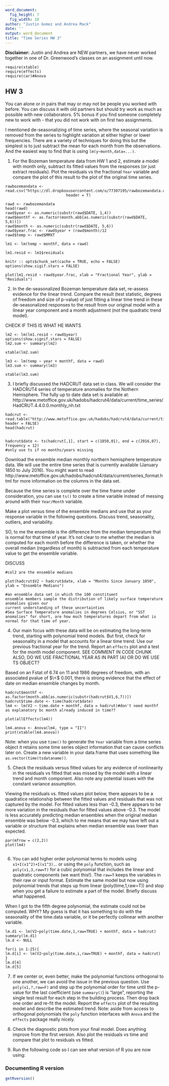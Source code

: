 ```yaml
---
word_document:
  fig_height: 7
  fig_width: 10
author: "Justin Gomez and Andrea Mack"
date: ''
output: word_document
title: "Time Series HW 3"
---
```

__Disclaimer:__ Justin and Andrea are NEW partners, we have never worked together in one of Dr. Greenwood's classes on an assignment until now.
```r.settings
require(xtable)
require(effects)
require(car)#Anova
```

## HW 3

You can alone or in pairs that may or may not be people you worked with before. You can discuss it with old partners but should try work as much as possible with new collaborators. 5% bonus if you find someone completely new to work with - that you did not work with on first two assignments.

I mentioned de-seasonalizing of time series, where the seasonal variation is removed from the series to highlight variation at either higher or lower frequencies. There are a variety of techniques for doing this but the simplest is to just subtract the mean for each month from the observations. And the easiest way to find that is using `lm(y~month,data=...)`. 

1) For the Bozeman temperature data from HW 1 and 2, estimate a model with month only, subtract its fitted values from the responses (or just extract residuals). Plot the residuals vs the fractional `Year` variable and compare the plot of this result to the plot of the original time series. 
```setup
rawbozemandata <- read.csv("https://dl.dropboxusercontent.com/u/77307195/rawbozemandata.csv", 
                           header = T)

rawd <- rawbozemandata
head(rawd)
rawd$year <- as.numeric(substr(rawd$DATE, 1,4))
rawd$monthf <- as.factor(month.abb[as.numeric(substr(rawd$DATE, 5,6))])
rawd$month <- as.numeric(substr(rawd$DATE, 5,6))
rawd$year.frac <- rawd$year + (rawd$month)/12
rawd$temp <- rawd$MMXT

lm1 <- lm(temp ~ monthf, data = rawd)

lm1.resid <- lm1$residuals

knitr :: opts$chunk_set(cache = TRUE, echo = FALSE)
options(show.sigif.stars = FALSE)
```

```prob1
plot(lm1.resid ~ rawd$year.frac, xlab = "Fractional Year", ylab = "Residuals")

```

2) In the de-seasonalized Bozeman temperature data set, re-assess evidence for the linear trend. Compare the result (test statistic, degrees of freedom and size of p-value) of just fitting a linear time trend in these de-seasonalized responses to the result from our original model with a linear year component and a month adjustment (not the quadratic trend model).

CHECK IF THIS IS WHAT HE WANTS

\label{Deseasonalized Temperature Regressed on Year}
```prob2
lm2 <- lm(lm1.resid ~ rawd$year)
options(show.signif.stars = FALSE)
lm2.sum <- summary(lm2)

xtable(lm2.sum)
```

\label{Temperature Regressed on Year and Month}
```prob2x
lm3 <- lm(temp ~ year + monthf, data = rawd)
lm3.sum <- summary(lm3)

xtable(lm3.sum)
```

3) I briefly discussed the HADCRUT data set in class. We will consider the HADCRUT4 series of temperature anomalies for the Nothern Hemisphere. The fully up to date data set is available at: http://www.metoffice.gov.uk/hadobs/hadcrut4/data/current/time_series/HadCRUT.4.4.0.0.monthly_nh.txt

```prob3
hadcrut <- read.table("http://www.metoffice.gov.uk/hadobs/hadcrut4/data/current/time_series/HadCRUT.4.4.0.0.monthly_nh.txt", header = FALSE)
head(hadcrut)


hadcrut$date <- ts(hadcrut[,1], start = c(1850,01), end = c(2016,07), frequency = 12)
#only use ts if no months/years missing
```

Download the ensemble median monthly northern hemisphere temperature data. We will use the entire time series that is currently available (January 1850 to July 2016). You might want to read http://www.metoffice.gov.uk/hadobs/hadcrut4/data/current/series_format.html for more information on the columns in the data set.

Because the time series is complete over the time frame under consideration, you can use `ts()` to create a time variable instead of messing around with their `Year/Month` variable. 

Make a plot versus time of the ensemble medians and use that as your response variable in the following questions. Discuss trend, seasonality, outliers, and variability.

SO, to me the ensemble is the difference from the median temperature that is normal for that time of year. It's not clear to me whether the median is computed for each month before the difference is taken, or whether the overall median (regardless of month) is subtracted from each temperature value to get the ensemble variable.

DISCUSS

```prob3x
#col2 are the ensemble medians

plot(hadcrut$V2 ~ hadcrut$date, xlab = "Months Since January 1850", ylab = "Ensemble Medians")

#an ensemble data set in which the 100 constituent
ensemble members sample the distribution of likely surface temperature anomalies given our
current understanding of these uncertainties
#Sea Surface Temperature anomalies in degrees Celsius, or "SST anomalies" for short, are how much temperatures depart from what is normal for that time of year.
```
4) Our main focus with these data will be on estimating the long-term trend, starting with polynomial trend models. But first, check for seasonality in a model that accounts for a linear time trend. Use our previous fractional year for the trend. Report an `effects` plot and a test for the month model component.
SEE COMMENT IN CODE CHUNK
ALSO, DO WE USE FRACTIONAL YEAR AS IN PART (A) OR DO WE USE TS OBJECT?

Based on an Fstat of 6.74 on 11 and 1986 degrees of freedom, with an associated pvalue of $\<$ 0.001, there is strong evidence that the effect of date on median ensemble changes by month.

```prob4
hadcrut$monthf <- as.factor(month.abb[as.numeric(substr(hadcrut$V1,6,7))])
hadcrut$time.date <- time(hadcrut$date)
lm4 <- lm(V2 ~ time.date + monthf, data = hadcrut)#don't need monthf as explanatory bc month already induced in time??

plot(allEffects(lm4))

lm4.anova <- Anova(lm4, type = "II")
print(xtable(lm4.anova))

```
Note: when you use `time()` to generate the `Year` variable from a time series object it retains some time series object information that can cause conflicts later on. Create a new variable in your data.frame that uses something like `as.vector(time(tsdataname))`.

5) Check the residuals versus fitted values for any evidence of nonlinearity in the residuals vs fitted that was missed by the model with a linear trend and month component. Also note any potential issues with the constant variance assumption.

Viewing the residuals vs. fitted values plot below, there appears to be a quadratice relationship between the fitted values and residuals that was not captured by the model. For fitted values less than -0.3, there appears to be more variation in the residuals than for fitted values above -0.3. The model is less accurately predicting median ensembles when the original median ensemble was below -0.3, which to me means that we may have left out a variable or structure that explains when median ensemble was lower than expected.

```prob5
par(mfrow = c(2,2))
plot(lm4)


```

6) You can add higher order polynomial terms to models using `x1+I(x1^2)+I(x1^3)`... or using the `poly` function, such as `poly(x1,3,raw=T)` for a cubic polynomial that includes the linear and quadratic components (we want this!). The `raw=T` keeps the variables in their raw or input format. Estimate the same model but now using polynomial trends that steps up from linear (poly(time,1,raw=T)) and stop when you get a failure to estimate a part of the model. Briefly discuss what happened.

When I got to the fifth degree polynomial, the estimate could not be computed. WHY? My guess is that it has something to do with the seasonality of the time.data variable, or it be perfectly collinear with another variable.
```prob6
lm.d1 <- lm(V2~poly(time.date,1,raw=TRUE) + monthf, data = hadcrut)
summary(lm.d1)
lm.d <- NULL

for(i in 1:25){
lm.d[i] <- lm(V2~poly(time.date,i,raw=TRUE) + monthf, data = hadcrut)
}
lm.d[4]
lm.d[5]
```

7) If we center or, even better, make the polynomial functions orthogonal to one another, we can avoid the issue in the previous question. Use `poly(x1,?,raw=F)` and step up the polynomial order for time until the p-value for the last coefficient (use `summary()`) is "large", reporting the single test result for each step in the building process. Then drop back one order and re-fit the model. Report the `effects` plot of the resulting model and describe the estimated trend. Note: aside from access to orthogonal polynomials the `poly` function interfaces with `Anova` and the `effects` package really nicely.

8) Check the diagnostic plots from your final model. Does anything improve from the first version. Also plot the residuals vs time and compare that plot to residuals vs fitted.  


9) Run the following code so I can see what version of R you are now using:

### Documenting R version 

```r
getRversion()
```





